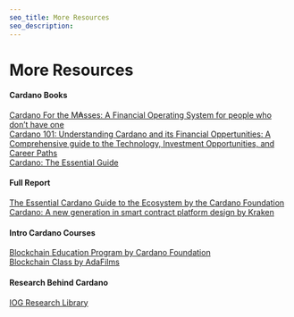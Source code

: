 ```yaml
---
seo_title: More Resources
seo_description: 
---
```


# More Resources

#### Cardano Books
[Cardano For the M₳sses: A Financial Operating System for people who don’t have one](https://www.amazon.com/dp/B0B912X5G6)  
[Cardano 101: Understanding Cardano and its Financial Oppertunities: A Comprehensive guide to the Technology, Investment Opportunities, and Career Paths](https://www.amazon.com/dp/B0C524H491)  
[Cardano: The Essential Guide](https://www.amazon.com/dp/B0B1DSTS3X)  

#### Full Report
[The Essential Cardano Guide to the Ecosystem by the Cardano Foundation](https://landing.essentialcardano.io/guide-to-the-ecosystem)  
[Cardano: A new generation in smart contract platform design by Kraken](https://blog.kraken.com/crypto-education/kraken-intelligence/cardano-a-new-generation-in-smart-contract-platform-design)  

#### Intro Cardano Courses
[Blockchain Education Program by Cardano Foundation](https://education.cardano.org/)  
[Blockchain Class by AdaFilms](https://www.adafilms.art/blockchain-class)  

#### Research Behind Cardano
[IOG Research Library](https://iohk.io/en/research/library/)  
